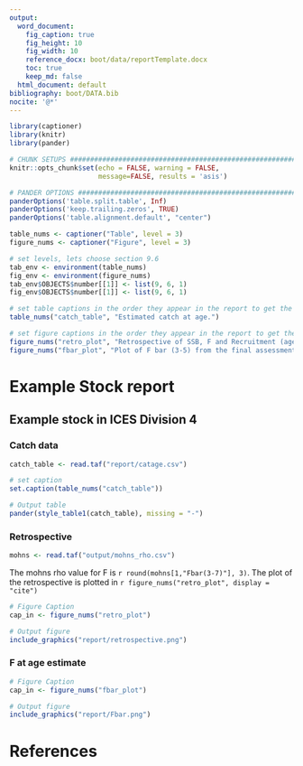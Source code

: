 ```yaml
---
output:
  word_document:
    fig_caption: true
    fig_height: 10
    fig_width: 10
    reference_docx: boot/data/reportTemplate.docx
    toc: true
    keep_md: false
  html_document: default
bibliography: boot/DATA.bib
nocite: '@*'
---
```


```r
library(captioner)
library(knitr)
library(pander)
```

```r
# CHUNK SETUPS #################################################################
knitr::opts_chunk$set(echo = FALSE, warning = FALSE,
                      message=FALSE, results = 'asis')
```

```r
# PANDER OPTIONS ##############################################################
panderOptions('table.split.table', Inf)
panderOptions('keep.trailing.zeros', TRUE)
panderOptions('table.alignment.default', "center")
```

```r
table_nums <- captioner("Table", level = 3)
figure_nums <- captioner("Figure", level = 3)

# set levels, lets choose section 9.6
tab_env <- environment(table_nums)
fig_env <- environment(figure_nums)
tab_env$OBJECTS$number[[1]] <- list(9, 6, 1)
fig_env$OBJECTS$number[[1]] <- list(9, 6, 1)

# set table captions in the order they appear in the report to get the numbering correct
table_nums("catch_table", "Estimated catch at age.")

# set figure captions in the order they appear in the report to get the numbering correct
figure_nums("retro_plot", "Retrospective of SSB, F and Recruitment (age 0).")
figure_nums("fbar_plot", "Plot of F bar (3-5) from the final assessment run.")
```



# Example Stock report

## Example stock in ICES Division 4

### Catch data

```r
catch_table <- read.taf("report/catage.csv")

# set caption
set.caption(table_nums("catch_table"))

# Output table
pander(style_table1(catch_table), missing = "-")
```


### Retrospective

```r
mohns <- read.taf("output/mohns_rho.csv")
```

The mohns rho value for F is `r round(mohns[1,"Fbar(3-7)"], 3)`.  The
plot of the retrospective is plotted in `r figure_nums("retro_plot", display = "cite")`

```r
# Figure Caption
cap_in <- figure_nums("retro_plot")

# Output figure
include_graphics("report/retrospective.png")
```


### F at age estimate

```r
# Figure Caption
cap_in <- figure_nums("fbar_plot")

# Output figure
include_graphics("report/Fbar.png")
```



# References

<div id="refs"></div>
